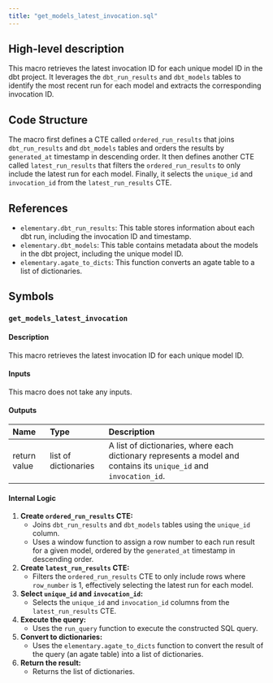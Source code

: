 ```yaml
---
title: "get_models_latest_invocation.sql"
---
```


## High-level description
This macro retrieves the latest invocation ID for each unique model ID in the dbt project. It leverages the `dbt_run_results` and `dbt_models` tables to identify the most recent run for each model and extracts the corresponding invocation ID.

## Code Structure
The macro first defines a CTE called `ordered_run_results` that joins `dbt_run_results` and `dbt_models` tables and orders the results by `generated_at` timestamp in descending order. It then defines another CTE called `latest_run_results` that filters the `ordered_run_results` to only include the latest run for each model. Finally, it selects the `unique_id` and `invocation_id` from the `latest_run_results` CTE.

## References
- `elementary.dbt_run_results`: This table stores information about each dbt run, including the invocation ID and timestamp.
- `elementary.dbt_models`: This table contains metadata about the models in the dbt project, including the unique model ID.
- `elementary.agate_to_dicts`: This function converts an agate table to a list of dictionaries.

## Symbols
### `get_models_latest_invocation`
#### Description
This macro retrieves the latest invocation ID for each unique model ID.

#### Inputs
This macro does not take any inputs.

#### Outputs
| Name | Type | Description |
|:-----|:-----|:------------|
| return value | list of dictionaries | A list of dictionaries, where each dictionary represents a model and contains its `unique_id` and `invocation_id`. |

#### Internal Logic
1. **Create `ordered_run_results` CTE:**
    - Joins `dbt_run_results` and `dbt_models` tables using the `unique_id` column.
    - Uses a window function to assign a row number to each run result for a given model, ordered by the `generated_at` timestamp in descending order.
2. **Create `latest_run_results` CTE:**
    - Filters the `ordered_run_results` CTE to only include rows where `row_number` is 1, effectively selecting the latest run for each model.
3. **Select `unique_id` and `invocation_id`:**
    - Selects the `unique_id` and `invocation_id` columns from the `latest_run_results` CTE.
4. **Execute the query:**
    - Uses the `run_query` function to execute the constructed SQL query.
5. **Convert to dictionaries:**
    - Uses the `elementary.agate_to_dicts` function to convert the result of the query (an agate table) into a list of dictionaries.
6. **Return the result:**
    - Returns the list of dictionaries.
